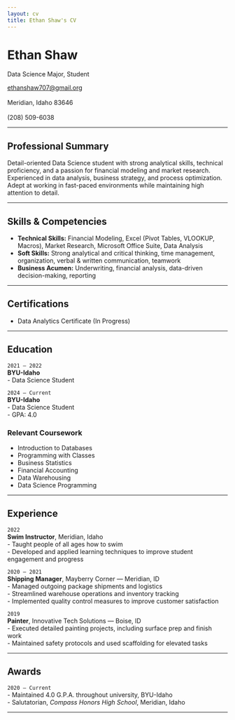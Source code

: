 ```yaml
---
layout: cv
title: Ethan Shaw's CV
---
```


# Ethan Shaw
Data Science Major, Student

<div id="webaddress">
<a href="ethanshaw707@gmail.org">ethanshaw707@gmail.org</a>  
<br>
Meridian, Idaho 83646  
<br>
(208) 509-6038  
</div>

---

## Professional Summary

Detail-oriented Data Science student with strong analytical skills, technical proficiency, and a passion for financial modeling and market research. Experienced in data analysis, business strategy, and process optimization. Adept at working in fast-paced environments while maintaining high attention to detail.

---

## Skills & Competencies

- **Technical Skills:** Financial Modeling, Excel (Pivot Tables, VLOOKUP, Macros), Market Research, Microsoft Office Suite, Data Analysis  
- **Soft Skills:** Strong analytical and critical thinking, time management, organization, verbal & written communication, teamwork  
- **Business Acumen:** Underwriting, financial analysis, data-driven decision-making, reporting  

---

## Certifications

- Data Analytics Certificate (In Progress)

---

## Education

`2021 – 2022`  
__BYU-Idaho__  
- Data Science Student

`2024 – Current`  
__BYU-Idaho__  
- Data Science Student  
- GPA: 4.0

### Relevant Coursework

- Introduction to Databases  
- Programming with Classes  
- Business Statistics  
- Financial Accounting  
- Data Warehousing
- Data Science Programming

---

## Experience

`2022`  
__Swim Instructor__, Meridian, Idaho  
- Taught people of all ages how to swim  
- Developed and applied learning techniques to improve student engagement and progress  

`2020 – 2021`  
__Shipping Manager__, Mayberry Corner — Meridian, ID  
- Managed outgoing package shipments and logistics  
- Streamlined warehouse operations and inventory tracking  
- Implemented quality control measures to improve customer satisfaction

`2019`  
__Painter__, Innovative Tech Solutions — Boise, ID  
- Executed detailed painting projects, including surface prep and finish work  
- Maintained safety protocols and used scaffolding for elevated tasks

---

## Awards

`2020 – Current`  
- Maintained 4.0 G.P.A. throughout university, BYU-Idaho  
- Salutatorian, *Compass Honors High School*, Meridian, Idaho

---

<!-- ### Footer

Last updated: April 2025 -->
